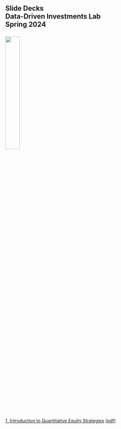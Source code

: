 ## Slide Decks<br>Data-Driven Investments Lab<br>Spring 2024<br><br>![](images/RiceBusiness-transparent-logo-sm.png){width=30%} 

[1. Introduction to Quantitative Equity Strategies](01_intro.slides.html){target="_blank"} [(pdf)](pdfs/01_intro.slides.pdf){target="_blank"}<br>
